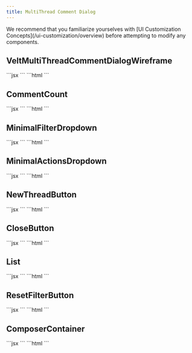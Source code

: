 ```yaml
---
title: MultiThread Comment Dialog
---
```


<Note>
We recommend that you familiarize yourselves with [UI Customization Concepts](/ui-customization/overview) before attempting to modify any components.
</Note>

## VeltMultiThreadCommentDialogWireframe
<Tabs>
<Tab title="React / Next.js">
```jsx
<VeltWireframe>
    <VeltMultiThreadCommentDialogWireframe>
        <VeltMultiThreadCommentDialogWireframe.CommentCount />
        <VeltMultiThreadCommentDialogWireframe.MinimalFilterDropdown />
        <VeltMultiThreadCommentDialogWireframe.MinimalActionsDropdown />
        <VeltMultiThreadCommentDialogWireframe.NewThreadButton />
        <VeltMultiThreadCommentDialogWireframe.CloseButton />
        <VeltMultiThreadCommentDialogWireframe.List />
        <VeltMultiThreadCommentDialogWireframe.ResetFilterButton />
        <VeltMultiThreadCommentDialogWireframe.ComposerContainer />
    </VeltMultiThreadCommentDialogWireframe>
</VeltWireframe>
```
</Tab>
<Tab title="Other Frameworks">
```html
<velt-wireframe style="display:none;">
    <velt-multi-thread-comment-dialog-wireframe>
        <velt-multi-thread-comment-dialog-comment-count-wireframe></velt-multi-thread-comment-dialog-comment-count-wireframe>
        <velt-multi-thread-comment-dialog-minimal-filter-dropdown-wireframe></velt-multi-thread-comment-dialog-minimal-filter-dropdown-wireframe>
        <velt-multi-thread-comment-dialog-minimal-actions-dropdown-wireframe></velt-multi-thread-comment-dialog-minimal-actions-dropdown-wireframe>
        <velt-multi-thread-comment-dialog-new-thread-button-wireframe></velt-multi-thread-comment-dialog-new-thread-button-wireframe>
        <velt-multi-thread-comment-dialog-close-button-wireframe></velt-multi-thread-comment-dialog-close-button-wireframe>
        <velt-multi-thread-comment-dialog-list-wireframe></velt-multi-thread-comment-dialog-list-wireframe>
        <velt-multi-thread-comment-dialog-reset-filter-button-wireframe></velt-multi-thread-comment-dialog-reset-filter-button-wireframe>
        <velt-multi-thread-comment-dialog-composer-container-wireframe></velt-multi-thread-comment-dialog-composer-container-wireframe>
    </velt-multi-thread-comment-dialog-wireframe>
</velt-wireframe>
```
</Tab>
</Tabs>

## CommentCount
<Tabs>
<Tab title="React / Next.js">
```jsx
<VeltWireframe>
    <VeltMultiThreadCommentDialogWireframe.CommentCount />
</VeltWireframe>
```
</Tab>
<Tab title="Other Frameworks">
```html
<velt-wireframe style="display:none;">
    <velt-multi-thread-comment-dialog-comment-count-wireframe></velt-multi-thread-comment-dialog-comment-count-wireframe>
</velt-wireframe>
```
</Tab>
</Tabs>

## MinimalFilterDropdown
<Tabs>
<Tab title="React / Next.js">
```jsx
<VeltWireframe>
    <VeltMultiThreadCommentDialogWireframe.MinimalFilterDropdown />
</VeltWireframe>
```
</Tab>
<Tab title="Other Frameworks">
```html
<velt-wireframe style="display:none;">
    <velt-multi-thread-comment-dialog-minimal-filter-dropdown-wireframe></velt-multi-thread-comment-dialog-minimal-filter-dropdown-wireframe>
</velt-wireframe>
```
</Tab>
</Tabs>

## MinimalActionsDropdown
<Tabs>
<Tab title="React / Next.js">
```jsx
<VeltWireframe>
    <VeltMultiThreadCommentDialogWireframe.MinimalActionsDropdown />
</VeltWireframe>
```
</Tab>
<Tab title="Other Frameworks">
```html
<velt-wireframe style="display:none;">
    <velt-multi-thread-comment-dialog-minimal-actions-dropdown-wireframe></velt-multi-thread-comment-dialog-minimal-actions-dropdown-wireframe>
</velt-wireframe>
```
</Tab>
</Tabs>

## NewThreadButton
<Tabs>
<Tab title="React / Next.js">
```jsx
<VeltWireframe>
    <VeltMultiThreadCommentDialogWireframe.NewThreadButton />
</VeltWireframe>
```
</Tab>
<Tab title="Other Frameworks">
```html
<velt-wireframe style="display:none;">
    <velt-multi-thread-comment-dialog-new-thread-button-wireframe></velt-multi-thread-comment-dialog-new-thread-button-wireframe>
</velt-wireframe>
```
</Tab>
</Tabs>

## CloseButton
<Tabs>
<Tab title="React / Next.js">
```jsx
<VeltWireframe>
    <VeltMultiThreadCommentDialogWireframe.CloseButton />
</VeltWireframe>
```
</Tab>
<Tab title="Other Frameworks">
```html
<velt-wireframe style="display:none;">
    <velt-multi-thread-comment-dialog-close-button-wireframe></velt-multi-thread-comment-dialog-close-button-wireframe>
</velt-wireframe>
```
</Tab>
</Tabs>

## List
<Tabs>
<Tab title="React / Next.js">
```jsx
<VeltWireframe>
    <VeltMultiThreadCommentDialogWireframe.List />
</VeltWireframe>
```
</Tab>
<Tab title="Other Frameworks">
```html
<velt-wireframe style="display:none;">
    <velt-multi-thread-comment-dialog-list-wireframe></velt-multi-thread-comment-dialog-list-wireframe>
</velt-wireframe>
```
</Tab>
</Tabs>

## ResetFilterButton
<Tabs>
<Tab title="React / Next.js">
```jsx
<VeltWireframe>
    <VeltMultiThreadCommentDialogWireframe.ResetFilterButton />
</VeltWireframe>
```
</Tab>
<Tab title="Other Frameworks">
```html
<velt-wireframe style="display:none;">
    <velt-multi-thread-comment-dialog-reset-filter-button-wireframe></velt-multi-thread-comment-dialog-reset-filter-button-wireframe>
</velt-wireframe>
```
</Tab>
</Tabs>

## ComposerContainer
<Tabs>
<Tab title="React / Next.js">
```jsx
<VeltWireframe>
    <VeltMultiThreadCommentDialogWireframe.ComposerContainer />
</VeltWireframe>
```
</Tab>
<Tab title="Other Frameworks">
```html
<velt-wireframe style="display:none;">
    <velt-multi-thread-comment-dialog-composer-container-wireframe></velt-multi-thread-comment-dialog-composer-container-wireframe>
</velt-wireframe>
```
</Tab>
</Tabs>

